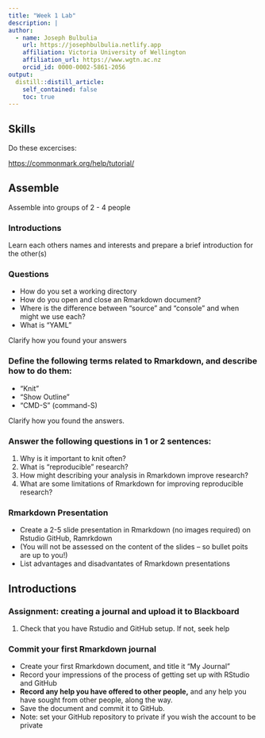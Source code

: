 ```yaml
---
title: "Week 1 Lab"
description: |
author:
  - name: Joseph Bulbulia
    url: https://josephbulbulia.netlify.app
    affiliation: Victoria University of Wellington
    affiliation_url: https://www.wgtn.ac.nz
    orcid_id: 0000-0002-5861-2056
output:
  distill::distill_article:
    self_contained: false
    toc: true
---
```



## Skills

Do these excercises:

<https://commonmark.org/help/tutorial/>

## Assemble 

Assemble into groups of 2 - 4 people 

### Introductions

Learn each others names and interests and prepare a brief introduction for the other(s)

### Questions

  - How do you set a working directory
  - How do you open and close an Rmarkdown document? 
  - Where is the difference between "source" and "console" and when might we use each?
  - What is "YAML" 
  
Clarify how you found your answers
  

###  Define the following terms related to Rmarkdown, and describe how to do them:

  -   "Knit"
  -   "Show Outline"
  -   "CMD-S" (command-S)


Clarify how you found the answers. 

### Answer the following questions in 1 or 2 sentences: 

  1. Why is it important to knit often? 
  2. What is "reproducible" research? 
  3. How might describing your analysis in Rmarkdown improve research? 
  4. What are some limitations of Rmarkdown for improving reproducible research? 

### Rmarkdown Presentation

  - Create a 2-5 slide presentation in Rmarkdown (no images required) on Rstudio GitHub, Ramrkdown
  - (You will not be assessed on the content of the slides -- so bullet poits are up to you!)
  - List advantages and disadvantates of Rmarkdown presentations


## Introductions


###  Assignment: creating a journal and upload it to Blackboard

  1. Check that you have Rstudio and GitHub setup.  If not, seek help

### Commit your first Rmarkdown journal

-   Create your first Rmarkdown document, and title it "My Journal"
-   Record your impressions of the process of getting set up with RStudio and GitHub
-   **Record any help you have offered to other people,** and any help you have sought from other people, along the way.
-   Save the document and commit it to GitHub.
-   Note: set your GitHub repository to private if you wish the account to be private

